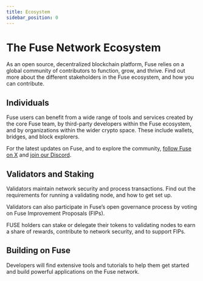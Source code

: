```yaml
---
title: Ecosystem
sidebar_position: 0
---
```


# The Fuse Network Ecosystem

As an open source, decentralized blockchain platform, Fuse relies on a global community of contributors to function, grow, and thrive. Find out more about the different stakeholders in the Fuse ecosystem, and how you can contribute.

## Individuals

Fuse users can benefit from a wide range of tools and services created by the core Fuse team, by third-party developers within the Fuse ecosystem, and by organizations within the wider crypto space. These include wallets, bridges, and block explorers.

For the latest updates on Fuse, and to explore the community, [follow Fuse on X](https://x.com/Fuse_network) and [join our Discord](https://discord.com/invite/jpPMeSZ).

## Validators and Staking

Validators maintain network security and process transactions. Find out the requirements for running a validating node, and how to get set up.

Validators can also participate in Fuse’s open governance process by voting on Fuse Improvement Proposals (FIPs).

FUSE holders can stake or delegate their tokens to validating nodes to earn a share of rewards, contribute to network security, and to support FIPs.

## Building on Fuse

Developers will find extensive tools and tutorials to help them get started and build powerful applications on the Fuse network.
